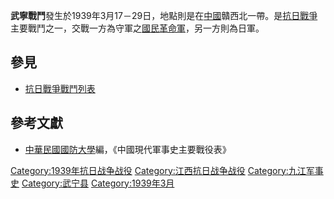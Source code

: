 {{Infobox Military Conflict|
campaign=|
image=|
caption=|
conflict=武寧戰鬥|
date=1939年3月17－29日|
place=[[中國|中國]]贛西北|
result=日軍強渡修河遭國民革民軍攻擊，兩方投入人員眾多，戰況慘烈|
combatant1=中華民國國民革命軍19集團軍羅卓英、78軍夏首勛部、新13師|
combatant2=日軍之中國派遣軍6師團、106師團| 
commander1=[[羅卓英|羅卓英]]、[[夏首勛|夏首勛]]|
commander2=[[稻葉四郎|稻葉四郎]]|
strength1=|
strength2=|
casualties1=|
casualties2=|
}}
'''武寧戰鬥'''發生於1939年3月17－29日，地點則是在[[中國|中國]]贛西北一帶。是[[抗日戰爭|抗日戰爭]]主要戰鬥之一，交戰一方為守軍之[[國民革命軍|國民革命軍]]，另一方則為日軍。

==參見==
*[[抗日戰爭戰鬥列表|抗日戰爭戰鬥列表]]

==參考文獻==
*[[中華民國|中華民國]][[國防大學_(臺灣)|國防大學]]編，《中國現代軍事史主要戰役表》

[[Category:1939年抗日战争战役|Category:1939年抗日战争战役]]
[[Category:江西抗日战争战役|Category:江西抗日战争战役]]
[[Category:九江军事史|Category:九江军事史]]
[[Category:武宁县|Category:武宁县]]
[[Category:1939年3月|Category:1939年3月]]